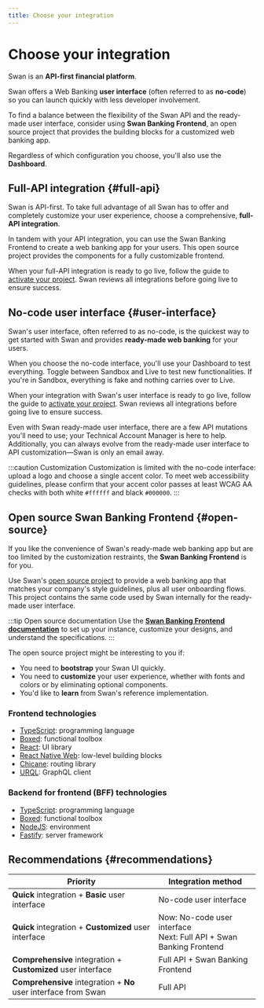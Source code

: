```yaml
---
title: Choose your integration
---
```


# Choose your integration

Swan is an **API-first financial platform**.

Swan offers a Web Banking **user interface** (often referred to as **no-code**) so you can launch quickly with less developer involvement.

To find a balance between the flexibility of the Swan API and the ready-made user interface, consider using **Swan Banking Frontend**, an open source project that provides the building blocks for a customized web banking app.

Regardless of which configuration you choose, you'll also use the **Dashboard**.

## Full-API integration {#full-api}

Swan is API-first.
To take full advantage of all Swan has to offer and completely customize your user experience, choose a comprehensive, **full-API integration**.

In tandem with your API integration, you can use the Swan Banking Frontend to create a web banking app for your users.
This open source project provides the components for a fully customizable frontend.

When your full-API integration is ready to go live, follow the guide to [activate your project](../projects/guide-activate.mdx).
Swan reviews all integrations before going live to ensure success.

## No-code user interface {#user-interface}

Swan's user interface, often referred to as no-code, is the quickest way to get started with Swan and provides **ready-made web banking** for your users.

When you choose the no-code interface, you'll use your Dashboard to test everything.
Toggle between Sandbox and Live to test new functionalities.
If you're in Sandbox, everything is fake and nothing carries over to Live.

When your integration with Swan's user interface is ready to go live, follow the guide to [activate your project](../projects/guide-activate.mdx).
Swan reviews all integrations before going live to ensure success.

Even with Swan ready-made user interface, there are a few API mutations you'll need to use; your Technical Account Manager is here to help.
Additionally, you can always evolve from the ready-made user interface to API customization—Swan is only an email away.

:::caution Customization
Customization is limited with the no-code interface: upload a logo and choose a single accent color.
To meet web accessibility guidelines, please confirm that your accent color passes at least WCAG AA checks with both white `#ffffff` and black `#000000`.
:::

## Open source Swan Banking Frontend {#open-source}

If you like the convenience of Swan's ready-made web banking app but are too limited by the customization restraints, the **Swan Banking Frontend** is for you.

Use Swan's [open source project](https://github.com/swan-io/swan-partner-frontend) to provide a web banking app that matches your company's style guidelines, plus all user onboarding flows.
This project contains the same code used by Swan internally for the ready-made user interface.

:::tip Open source documentation
Use the [**Swan Banking Frontend documentation**](https://swan-io.github.io/swan-partner-frontend/) to set up your instance, customize your designs, and understand the specifications.
:::

The open source project might be interesting to you if:

- You need to **bootstrap** your Swan UI quickly.
- You need to **customize** your user experience, whether with fonts and colors or by eliminating optional components.
- You'd like to **learn** from Swan's reference implementation.

<h3 id="tech-front">Frontend technologies</h3>

- [TypeScript](https://www.typescriptlang.org/): programming language
- [Boxed](https://swan-io.github.io/boxed/): functional toolbox
- [React](https://react.dev/): UI library
- [React Native Web](https://necolas.github.io/react-native-web/): low-level building blocks
- [Chicane](https://swan-io.github.io/chicane/): routing library
- [URQL](https://commerce.nearform.com/open-source/urql/): GraphQL client

<h3 id="tech-bff">Backend for frontend (BFF) technologies</h3>

- [TypeScript](https://www.typescriptlang.org/): programming language
- [Boxed](https://swan-io.github.io/boxed/): functional toolbox
- [NodeJS](https://nodejs.org/en): environment
- [Fastify](https://fastify.dev/): server framework

## Recommendations {#recommendations}

| Priority                                                        | Integration method                                                      |
| --------------------------------------------------------------- | ----------------------------------------------------------------------- |
| **Quick** integration + **Basic** user interface                | No-code user interface                                                  |
| **Quick** integration + **Customized** user interface           | Now: No-code user interface<br />Next: Full API + Swan Banking Frontend |
| **Comprehensive** integration + **Customized** user interface   | Full API + Swan Banking Frontend                                        |
| **Comprehensive** integration + **No** user interface from Swan | Full API                                                                |
